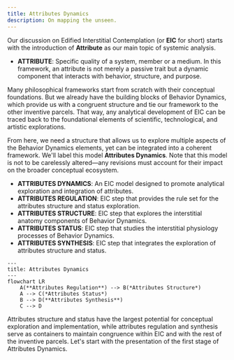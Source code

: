 ```yaml
---
title: Attributes Dynamics
description: On mapping the unseen.
---
```


Our discussion on Edified Interstitial Contemplation (or **EIC** for short) starts with the introduction of **Attribute** as our main topic of systemic analysis.

- **ATTRIBUTE**: Specific quality of a system, member or a medium. In this framework, an attribute is not merely a passive trait but a dynamic component that interacts with behavior, structure, and purpose.

Many philosophical frameworks start from scratch with their conceptual foundations. But we already have the building blocks of Behavior Dynamics, which provide us with a congruent structure and tie our framework to the other inventive parcels. That way, any analytical development of EIC can be traced back to the foundational elements of scientific, technological, and artistic explorations.

From here, we need a structure that allows us to explore multiple aspects of the Behavior Dynamics elements, yet can be integrated into a coherent framework. We'll label this model **Attributes Dynamics**. Note that this model is not to be carelessly altered—any revisions must account for their impact on the broader conceptual ecosystem.

- **ATTRIBUTES DYNAMICS**: An EIC model designed to promote analytical exploration and integration of attributes.
- **ATTRIBUTES REGULATION**: EIC step that provides the rule set for the attributes structure and status exploration.
- **ATTRIBUTES STRUCTURE**: EIC step that explores the interstitial anatomy components of Behavior Dynamics.
- **ATTRIBUTES STATUS**: EIC step that studies the interstitial physiology processes of Behavior Dynamics.
- **ATTRIBUTES SYNTHESIS**: EIC step that integrates the exploration of attributes structure and status.

```mermaid
---
title: Attributes Dynamics
---
flowchart LR
    A(**Attributes Regulation**) --> B(*Attributes Structure*)
    A --> C(*Attributes Status*)
    B --> D(**Attributes Synthesis**)
    C --> D
```

Attributes structure and status have the largest potential for conceptual exploration and implementation, while attributes regulation and synthesis serve as containers to maintain congruence within EIC and with the rest of the inventive parcels. Let's start with the presentation of the first stage of Attributes Dynamics.

